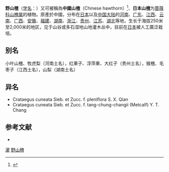 {{Speciesbox
| name = 野山楂
| status = 
| status_system = 
| image = Crataegus cuneata f lutea1.jpg
| genus = Crataegus
| species = cuneata
| authority = Sieb. et Zucc.
}}

'''野山楂'''（[[学名|学名]]：{{lang|la|''Crataegus cuneata''}}）又可被稱為'''中國山楂'''（Chinese hawthorn）<ref>{{Cite web |url=https://plants.usda.gov/core/profile?symbol=CRCU6 |title=存档副本 |access-date=2019-01-03 |archive-date=2020-11-27 |archive-url=https://web.archive.org/web/20201127093713/https://plants.usda.gov/core/profile?symbol=CRCU6 |dead-url=no }}</ref>、'''日本山楂'''为[[蔷薇科|蔷薇科]][[山楂属|山楂属]]的植物。原產於中國，分布在[[日本|日本]]以及[[中国大陆|中国大陆]]的[[河南|河南]]、[[广东|广东]]、[[江西|江西]]、[[云南|云南]]、[[广西|广西]]、[[安徽|安徽]]、[[福建|福建]]、[[湖南|湖南]]、[[浙江|浙江]]、[[贵州|贵州]]、[[江苏|江苏]]、[[湖北|湖北]]等地，生长于海拔250米至2,000米的地区，见于山谷或多石湿地山地灌木丛中，目前在[[日本|日本]]被人工廣泛栽培。

== 别名 ==
小叶山楂、牧虎梨（河南土名），红果子、浮萍果、大红子（贵州土名），猴楂、毛枣子（江西土名），山梨（湖南土名）

== 异名 ==
* Crataegus cuneata Sieb. et Zucc. f. pleniflora S. X. Qian
* Crataegus cuneata Sieb. et Zucc. f. tang-chung-changii (Metcalf) Y. T. Chang

== 参考文献 ==
<div class="references-small">
* {{cite web| url =http://www.bioinfo.cn/db05/KmzwSpecies.php?action=view&id=19026| title =野山楂| work =《中国高等植物数据库全库》| publisher =中国科学院微生物研究所| author =昆明植物研究所| accessdate =2009-02-25}}{{dead link|date=2018年4月 |bot=InternetArchiveBot |fix-attempted=yes }}
</div>

{{reflist}}
{{Taxonbar|from=Q1023828}}

[[Category:藥用植物|灌]]
[[Category:山楂属|野山楂]]


{{植物小作品}}